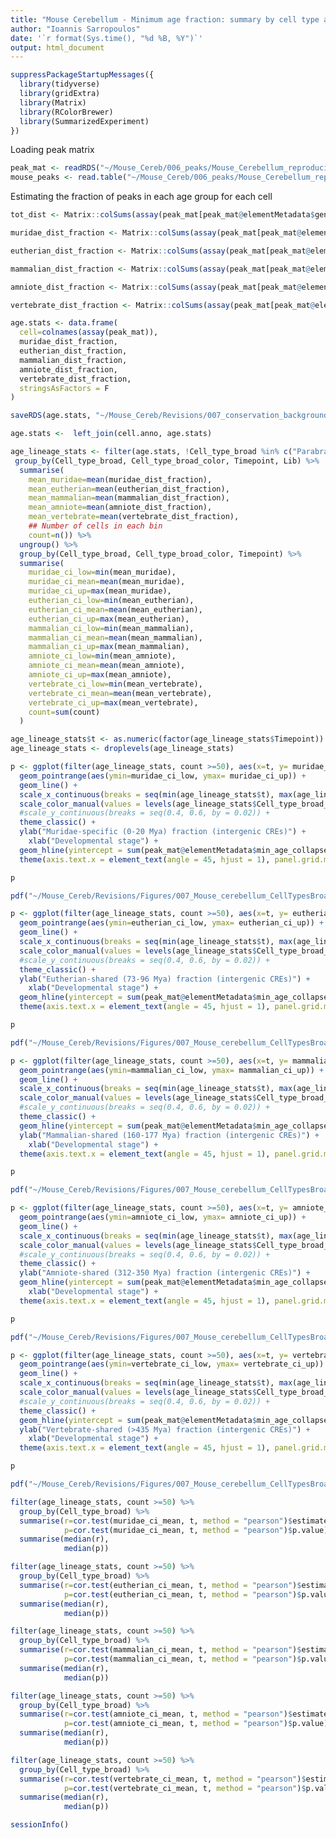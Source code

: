 ```yaml
---
title: "Mouse Cerebellum - Minimum age fraction: summary by cell type and timepoint"
author: "Ioannis Sarropoulos"
date: '`r format(Sys.time(), "%d %B, %Y")`'
output: html_document
---
```


```r
suppressPackageStartupMessages({
  library(tidyverse)
  library(gridExtra)
  library(Matrix)
  library(RColorBrewer)
  library(SummarizedExperiment)
})
```

Loading peak matrix

```r
peak_mat <- readRDS("~/Mouse_Cereb/006_peaks/Mouse_Cerebellum_reproducible_peak_matrix_SE_withInfo_robustPeaks.rds")
mouse_peaks <- read.table("~/Mouse_Cereb/006_peaks/Mouse_Cerebellum_reproducible_peaks_summary.txt", header = T, sep = "\t", stringsAsFactors = F)
```

Estimating the fraction of peaks in each age group for each cell

```r
tot_dist <- Matrix::colSums(assay(peak_mat[peak_mat@elementMetadata$genomic_class_broad %in% c("Distal"),]) > 0)

muridae_dist_fraction <- Matrix::colSums(assay(peak_mat[peak_mat@elementMetadata$min_age_collapsed=="0-20_muridae" & peak_mat@elementMetadata$genomic_class_broad %in% c("Distal"),]) > 0) / tot_dist

eutherian_dist_fraction <- Matrix::colSums(assay(peak_mat[peak_mat@elementMetadata$min_age_collapsed=="73-105_eutherian" & peak_mat@elementMetadata$genomic_class_broad %in% c("Distal"),]) > 0) / tot_dist

mammalian_dist_fraction <- Matrix::colSums(assay(peak_mat[peak_mat@elementMetadata$min_age_collapsed=="160-177_mammalian" & peak_mat@elementMetadata$genomic_class_broad %in% c("Distal"),]) > 0) / tot_dist

amniote_dist_fraction <- Matrix::colSums(assay(peak_mat[peak_mat@elementMetadata$min_age_collapsed=="312-350_tetrapod" & peak_mat@elementMetadata$genomic_class_broad %in% c("Distal"),]) > 0) / tot_dist

vertebrate_dist_fraction <- Matrix::colSums(assay(peak_mat[peak_mat@elementMetadata$min_age_collapsed=="435_vertebrate" & peak_mat@elementMetadata$genomic_class_broad %in% c("Distal"),]) > 0) / tot_dist

age.stats <- data.frame(
  cell=colnames(assay(peak_mat)),
  muridae_dist_fraction,
  eutherian_dist_fraction,
  mammalian_dist_fraction,
  amniote_dist_fraction,
  vertebrate_dist_fraction,
  stringsAsFactors = F
)

saveRDS(age.stats, "~/Mouse_Cereb/Revisions/007_conservation_backgroundDist/Mouse_Cerebellum_cellStats_minAge_stats_byCell_distOnly.rds")
```

```r
age.stats <-  left_join(cell.anno, age.stats)

age_lineage_stats <- filter(age.stats, !Cell_type_broad %in% c("Parabrachial+Isthmic_nuclei", "Glut_DN+Isthmic_nuclei", "Other", "MBO", "Isthmic_nuclei", "Parabrachial")) %>%
 group_by(Cell_type_broad, Cell_type_broad_color, Timepoint, Lib) %>%
  summarise(
    mean_muridae=mean(muridae_dist_fraction),
    mean_eutherian=mean(eutherian_dist_fraction),
    mean_mammalian=mean(mammalian_dist_fraction),
    mean_amniote=mean(amniote_dist_fraction),
    mean_vertebrate=mean(vertebrate_dist_fraction),
    ## Number of cells in each bin
    count=n()) %>%
  ungroup() %>%
  group_by(Cell_type_broad, Cell_type_broad_color, Timepoint) %>%
  summarise(
    muridae_ci_low=min(mean_muridae),
    muridae_ci_mean=mean(mean_muridae),
    muridae_ci_up=max(mean_muridae),
    eutherian_ci_low=min(mean_eutherian),
    eutherian_ci_mean=mean(mean_eutherian),
    eutherian_ci_up=max(mean_eutherian),
    mammalian_ci_low=min(mean_mammalian),
    mammalian_ci_mean=mean(mean_mammalian),
    mammalian_ci_up=max(mean_mammalian),
    amniote_ci_low=min(mean_amniote),
    amniote_ci_mean=mean(mean_amniote),
    amniote_ci_up=max(mean_amniote),
    vertebrate_ci_low=min(mean_vertebrate),
    vertebrate_ci_mean=mean(mean_vertebrate),
    vertebrate_ci_up=max(mean_vertebrate),
    count=sum(count)
  )

age_lineage_stats$t <- as.numeric(factor(age_lineage_stats$Timepoint))
age_lineage_stats <- droplevels(age_lineage_stats)
```

```r
p <- ggplot(filter(age_lineage_stats, count >=50), aes(x=t, y= muridae_ci_mean, color=Cell_type_broad)) +
  geom_pointrange(aes(ymin=muridae_ci_low, ymax= muridae_ci_up)) +
  geom_line() +
  scale_x_continuous(breaks = seq(min(age_lineage_stats$t), max(age_lineage_stats$t), by = 1), labels=toupper(sort(unique(age_lineage_stats$Timepoint)))) +
  scale_color_manual(values = levels(age_lineage_stats$Cell_type_broad_color)) +
  #scale_y_continuous(breaks = seq(0.4, 0.6, by = 0.02)) +
  theme_classic() +
  ylab("Muridae-specific (0-20 Mya) fraction (intergenic CREs)") +
    xlab("Developmental stage") +
  geom_hline(yintercept = sum(peak_mat@elementMetadata$min_age_collapsed=="0-20_muridae" & peak_mat@elementMetadata$genomic_class_broad %in% c("Distal")) / sum(peak_mat@elementMetadata$genomic_class_broad %in% c("Distal")), lty="dashed", color="gray70") +
  theme(axis.text.x = element_text(angle = 45, hjust = 1), panel.grid.minor.x = element_blank(), panel.grid.major.x = element_blank())

p

pdf("~/Mouse_Cereb/Revisions/Figures/007_Mouse_cerebellum_CellTypesBroad_intergenic_muridae_fraction.pdf", width = 6, height = 4, useDingbats = F); print(p); dev.off()
```

```r
p <- ggplot(filter(age_lineage_stats, count >=50), aes(x=t, y= eutherian_ci_mean, color=Cell_type_broad)) +
  geom_pointrange(aes(ymin=eutherian_ci_low, ymax= eutherian_ci_up)) +
  geom_line() +
  scale_x_continuous(breaks = seq(min(age_lineage_stats$t), max(age_lineage_stats$t), by = 1), labels=toupper(sort(unique(age_lineage_stats$Timepoint)))) +
  scale_color_manual(values = levels(age_lineage_stats$Cell_type_broad_color)) +
  #scale_y_continuous(breaks = seq(0.4, 0.6, by = 0.02)) +
  theme_classic() +
  ylab("Eutherian-shared (73-96 Mya) fraction (intergenic CREs)") +
    xlab("Developmental stage") +
  geom_hline(yintercept = sum(peak_mat@elementMetadata$min_age_collapsed=="73-105_eutherian" & peak_mat@elementMetadata$genomic_class_broad %in% c("Distal")) / sum(peak_mat@elementMetadata$genomic_class_broad %in% c("Distal")), lty="dashed", color="gray70") +
  theme(axis.text.x = element_text(angle = 45, hjust = 1), panel.grid.minor.x = element_blank(), panel.grid.major.x = element_blank())

p

pdf("~/Mouse_Cereb/Revisions/Figures/007_Mouse_cerebellum_CellTypesBroad_intergenic_eutherian_fraction.pdf", width = 6, height = 4, useDingbats = F); print(p); dev.off()
```

```r
p <- ggplot(filter(age_lineage_stats, count >=50), aes(x=t, y= mammalian_ci_mean, color=Cell_type_broad)) +
  geom_pointrange(aes(ymin=mammalian_ci_low, ymax= mammalian_ci_up)) +
  geom_line() +
  scale_x_continuous(breaks = seq(min(age_lineage_stats$t), max(age_lineage_stats$t), by = 1), labels=toupper(sort(unique(age_lineage_stats$Timepoint)))) +
  scale_color_manual(values = levels(age_lineage_stats$Cell_type_broad_color)) +
  #scale_y_continuous(breaks = seq(0.4, 0.6, by = 0.02)) +
  theme_classic() +
  geom_hline(yintercept = sum(peak_mat@elementMetadata$min_age_collapsed=="160-177_mammalian" & peak_mat@elementMetadata$genomic_class_broad %in% c("Distal")) / sum(peak_mat@elementMetadata$genomic_class_broad %in% c("Distal")), lty="dashed", color="gray70") +
  ylab("Mammalian-shared (160-177 Mya) fraction (intergenic CREs)") +
    xlab("Developmental stage") +
  theme(axis.text.x = element_text(angle = 45, hjust = 1), panel.grid.minor.x = element_blank(), panel.grid.major.x = element_blank())

p

pdf("~/Mouse_Cereb/Revisions/Figures/007_Mouse_cerebellum_CellTypesBroad_intergenic_mammalian_fraction.pdf", width = 6, height = 4, useDingbats = F); print(p); dev.off()
```

```r
p <- ggplot(filter(age_lineage_stats, count >=50), aes(x=t, y= amniote_ci_mean, color=Cell_type_broad)) +
  geom_pointrange(aes(ymin=amniote_ci_low, ymax= amniote_ci_up)) +
  geom_line() +
  scale_x_continuous(breaks = seq(min(age_lineage_stats$t), max(age_lineage_stats$t), by = 1), labels=toupper(sort(unique(age_lineage_stats$Timepoint)))) +
  scale_color_manual(values = levels(age_lineage_stats$Cell_type_broad_color)) +
  #scale_y_continuous(breaks = seq(0.4, 0.6, by = 0.02)) +
  theme_classic() +
  ylab("Amniote-shared (312-350 Mya) fraction (intergenic CREs)") +
  geom_hline(yintercept = sum(peak_mat@elementMetadata$min_age_collapsed=="312-350_tetrapod" & peak_mat@elementMetadata$genomic_class_broad %in% c("Distal")) / sum(peak_mat@elementMetadata$genomic_class_broad %in% c("Distal")), lty="dashed", color="gray70") +
    xlab("Developmental stage") +
  theme(axis.text.x = element_text(angle = 45, hjust = 1), panel.grid.minor.x = element_blank(), panel.grid.major.x = element_blank())

p

pdf("~/Mouse_Cereb/Revisions/Figures/007_Mouse_cerebellum_CellTypesBroad_intergenic_amniote_fraction.pdf", width = 6, height = 4, useDingbats = F); print(p); dev.off()
```

```r
p <- ggplot(filter(age_lineage_stats, count >=50), aes(x=t, y= vertebrate_ci_mean, color=Cell_type_broad)) +
  geom_pointrange(aes(ymin=vertebrate_ci_low, ymax= vertebrate_ci_up)) +
  geom_line() +
  scale_x_continuous(breaks = seq(min(age_lineage_stats$t), max(age_lineage_stats$t), by = 1), labels=toupper(sort(unique(age_lineage_stats$Timepoint)))) +
  scale_color_manual(values = levels(age_lineage_stats$Cell_type_broad_color)) +
  #scale_y_continuous(breaks = seq(0.4, 0.6, by = 0.02)) +
  theme_classic() +
  geom_hline(yintercept = sum(peak_mat@elementMetadata$min_age_collapsed=="435_vertebrate" & peak_mat@elementMetadata$genomic_class_broad %in% c("Distal")) / sum(peak_mat@elementMetadata$genomic_class_broad %in% c("Distal")), lty="dashed", color="gray70") +
  ylab("Vertebrate-shared (>435 Mya) fraction (intergenic CREs)") +
    xlab("Developmental stage") +
  theme(axis.text.x = element_text(angle = 45, hjust = 1), panel.grid.minor.x = element_blank(), panel.grid.major.x = element_blank())

p

pdf("~/Mouse_Cereb/Revisions/Figures/007_Mouse_cerebellum_CellTypesBroad_intergenic_vertebrate_fraction.pdf", width = 6, height = 4, useDingbats = F); print(p); dev.off()
```

```r
filter(age_lineage_stats, count >=50) %>%
  group_by(Cell_type_broad) %>%
  summarise(r=cor.test(muridae_ci_mean, t, method = "pearson")$estimate,
            p=cor.test(muridae_ci_mean, t, method = "pearson")$p.value) %>%
  summarise(median(r),
            median(p))

filter(age_lineage_stats, count >=50) %>%
  group_by(Cell_type_broad) %>%
  summarise(r=cor.test(eutherian_ci_mean, t, method = "pearson")$estimate,
            p=cor.test(eutherian_ci_mean, t, method = "pearson")$p.value) %>%
  summarise(median(r),
            median(p))

filter(age_lineage_stats, count >=50) %>%
  group_by(Cell_type_broad) %>%
  summarise(r=cor.test(mammalian_ci_mean, t, method = "pearson")$estimate,
            p=cor.test(mammalian_ci_mean, t, method = "pearson")$p.value) %>%
  summarise(median(r),
            median(p))

filter(age_lineage_stats, count >=50) %>%
  group_by(Cell_type_broad) %>%
  summarise(r=cor.test(amniote_ci_mean, t, method = "pearson")$estimate,
            p=cor.test(amniote_ci_mean, t, method = "pearson")$p.value) %>%
  summarise(median(r),
            median(p))

filter(age_lineage_stats, count >=50) %>%
  group_by(Cell_type_broad) %>%
  summarise(r=cor.test(vertebrate_ci_mean, t, method = "pearson")$estimate,
            p=cor.test(vertebrate_ci_mean, t, method = "pearson")$p.value) %>%
  summarise(median(r),
            median(p))
```

```r
sessionInfo()
```


